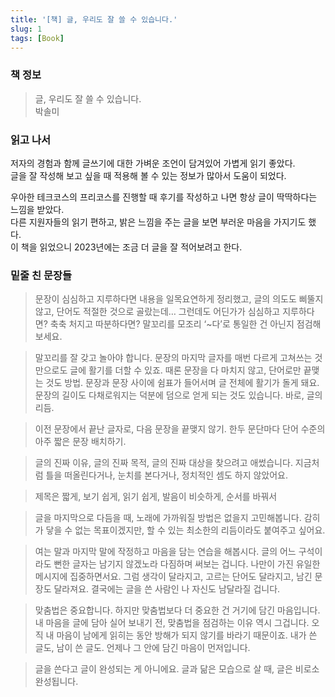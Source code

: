 ```yaml
---
title: '[책] 글, 우리도 잘 쓸 수 있습니다.'
slug: 1
tags: [Book]
---
```


### 책 정보

> 글, 우리도 잘 쓸 수 있습니다.  
> 박솔미 
>

### 읽고 나서

저자의 경험과 함께 글쓰기에 대한 가벼운 조언이 담겨있어 가볍게 읽기 좋았다.  
글을 잘 작성해 보고 싶을 때 적용해 볼 수 있는 정보가 많아서 도움이 되었다.  

우아한 테크코스의 프리코스를 진행할 때 후기를 작성하고 나면 항상 글이 딱딱하다는 느낌을 받았다.  
다른 지원자들의 읽기 편하고, 밝은 느낌을 주는 글을 보면 부러운 마음을 가지기도 했다.  
이 책을 읽었으니 2023년에는 조금 더 글을 잘 적어보려고 한다.

### 밑줄 친 문장들

> 문장이 심심하고 지루하다면
내용을 일목요연하게 정리했고, 글의 의도도 삐뚤지 않고, 단어도 적절한 것으로 골랐는데… 그런데도 어딘가가 심심하고 지루하다면? 축축 처지고 따분하다면? 말꼬리를 모조리 ‘~다’로 통일한 건 아닌지 점검해 보세요.
> 

> 말꼬리를 잘 갖고 놀아야 합니다. 문장의 마지막 글자를 매번 다르게 고쳐쓰는 것만으로도 글에 활기를 더할 수 있죠. 때론 문장을 다 마치지 않고, 단어로만 끝맺는 것도 방법. 문장과 문장 사이에 쉼표가 들어서며 글 전체에 활기가 돌게 돼요. 문장의 길이도 다채로워지는 덕분에 덤으로 얻게 되는 것도 있습니다. 바로, 글의 리듬.
> 

> 이전 문장에서 끝난 글자로, 다음 문장을 끝맺지 않기. 한두 문단마다 단어 수준의 아주 짧은 문장 배치하기.
> 

> 글의 진짜 이유, 글의 진짜 목적, 글의 진짜 대상을 찾으려고 애썼습니다. 지금처럼 틀을 떠올린다거나, 눈치를 본다거나, 정치적인 셈도 하지 않았어요.
> 

> 제목은 짧게, 보기 쉽게, 읽기 쉽게, 발음이 비슷하게, 순서를 바꿔서
> 

> 글을 마지막으로 다듬을 때, 노래에 가까워질 방법은 없을지 고민해봅니다. 감히 가 닿을 수 없는 목표이겠지만, 할 수 있는 최소한의 리듬이라도 붙여주고 싶어요.
> 

> 여는 말과 마지막 말에 작정하고 마음을 담는 연습을 해봅시다. 글의 어느 구석이라도 뻔한 글자는 남기지 않겠노라 다짐하며 써보는 겁니다. 나만이 가진 유일한 메시지에 집중하면서요. 그럼 생각이 달라지고, 고르는 단어도 달라지고, 남긴 문장도 달라져요. 결국에는 글을 쓴 사람인 나 자신도 남달라질 겁니다.
> 

> 맞춤법은 중요합니다. 하지만 맞춤법보다 더 중요한 건 거기에 담긴 마음입니다. 내 마음을 글에 담아 실어 보내기 전, 맞춤법을 점검하는 이유 역시 그겁니다. 오직 내 마음이 남에게 읽히는 동안 방해가 되지 않기를 바라기 때문이죠. 내가 쓴 글도, 남이 쓴 글도. 언제나 그 안에 담긴 마음이 먼저입니다.
> 

> 글을 쓴다고 글이 완성되는 게 아니에요. 글과 닮은 모습으로 살 때, 글은 비로소 완성됩니다.
> 
